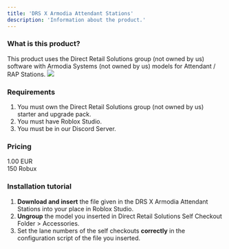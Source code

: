 ```yaml
---
title: 'DRS X Armodia Attendant Stations'
description: 'Information about the product.'
---
```


### What is this product?
This product uses the Direct Retail Solutions group (not owned by us) software with Armodia Systems (not owned by us) models for Attendant / RAP Stations.
![](/images/product1.png)

### Requirements
1. You must own the Direct Retail Solutions group (not owned by us) starter and upgrade pack.
2. You must have Roblox Studio.
3. You must be in our Discord Server.

### Pricing
1.00 EUR\
150 Robux

### Installation tutorial
1. **Download and insert** the file given in the DRS X Armodia Attendant Stations into your place in Roblox Studio.
2. **Ungroup** the model you inserted in Direct Retail Solutions Self Checkout Folder > Accessories.
3. Set the lane numbers of the self checkouts **correctly** in the configuration script of the file you inserted.

